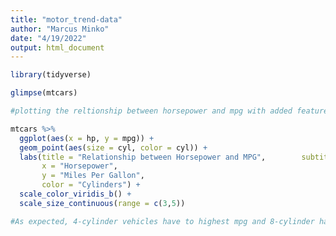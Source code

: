 ```yaml
---
title: "motor_trend-data"
author: "Marcus Minko"
date: "4/19/2022"
output: html_document
---
```


```r
library(tidyverse)

glimpse(mtcars)

#plotting the reltionship between horsepower and mpg with added features to discrimate between different cylinder types

mtcars %>% 
  ggplot(aes(x = hp, y = mpg)) + 
  geom_point(aes(size = cyl, color = cyl)) + 
  labs(title = "Relationship between Horsepower and MPG",        subtitle = "by # of cylinders", 
       x = "Horsepower", 
       y = "Miles Per Gallon", 
       color = "Cylinders") + 
  scale_color_viridis_b() + 
  scale_size_continuous(range = c(3,5))

#As expected, 4-cylinder vehicles have to highest mpg and 8-cylinder have the lowest. Interestingly, this visual shows that increases in horsepower have the strongest effect of reducing mpg on the 4-cylinder cars. There is much less of an effect on 8-cylinder cars.

```